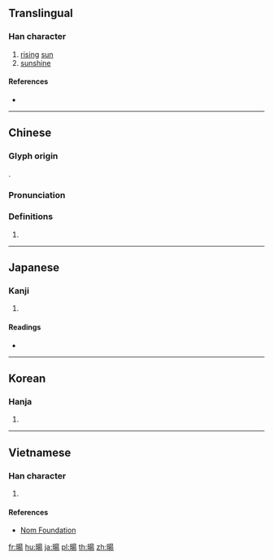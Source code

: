 {{also|旸}}
==Translingual==

===Han character===
{{Han char|rn=72|rad=日|as=09|sn=13|four=66027|canj=AAMH|ids=⿰日昜}}

# [[rising]] [[sun]]
# [[sunshine]]

====References====
* {{Han ref|kx=0498.280|dkj=14066|dj=0867.010|hdz=21523.090|uh=6698|ud=26264|bh=B77A|bd=46970}}

----

==Chinese==
{{zh-forms|s=旸}}

===Glyph origin===
{{Han etym}}
{{Han compound|日|昜|c1=s|c2=p|t1=sun|ls=psc}}.

===Pronunciation===
{{zh-pron
|m=yáng
|c=joeng4
|mc=y
|oc=y
|ma=
|cat=n
}}

===Definitions===
{{zh-hanzi}}

# {{rfdef|lang=zh}}

----

==Japanese==

===Kanji===
{{ja-kanji|grade=|rs=日09}}

# {{defn|lang=ja|sort=日09}}

====Readings====
* {{ja-readings|on=[[よう]] (yō)|kun=[[ひので]] (hinode), [[あきらか]] (akiraka), [[はれる]] (hareru)}}

----

==Korean==

===Hanja===
{{ko-hanja|hangeul=양|eumhun=|rv=yang|mr=yang|y=yang}}

# {{defn|lang=ko|sort=日09}}

----

==Vietnamese==

===Han character===
{{vi-readings|rs=日09|hanviet=dương}}

# {{defn|lang=vi|sort=日09}}

====References====
* [http://nomfoundation.org/common/nom_details.php?codepoint=6698 Nom Foundation]

[[fr:暘]]
[[hu:暘]]
[[ja:暘]]
[[pl:暘]]
[[th:暘]]
[[zh:暘]]